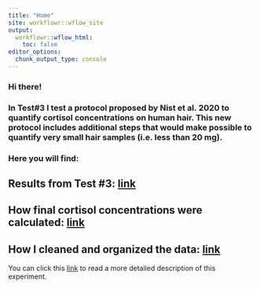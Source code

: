---
title: "Home"
site: workflowr::wflow_site
output:
  workflowr::wflow_html:
    toc: false
editor_options:
  chunk_output_type: console
---

### Hi there!


### In Test#3 I test a protocol proposed by Nist et al. 2020 to quantify cortisol concentrations on human hair. This new protocol includes additional steps that would make possible to quantify very small hair samples (i.e. less than 20 mg). 

### Here you will find:


## Results from Test #3: [link](./docs/ELISA_visualizations.html)

## How final cortisol concentrations were calculated: [link](.docs/ELISA_compulation.html) 

## How I cleaned and organized the data: [link](./docs/ELISA_QC.html) 


You can click this [link](./docs/about.html) to read a more detailed description of this experiment. 

